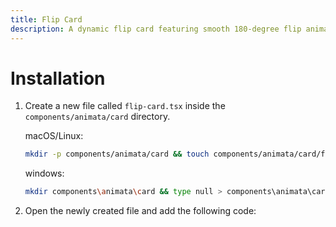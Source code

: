 ```yaml
---
title: Flip Card
description: A dynamic flip card featuring smooth 180-degree flip animations along both the X and Y axes.
---
```


<ComponentPreview name="card-flip-card--docs" />

# Installation

1. Create a new file called `flip-card.tsx` inside the `components/animata/card` directory.

   macOS/Linux:
   ```bash
   mkdir -p components/animata/card && touch components/animata/card/flip-card.tsx
   ```

   windows:
   ```bash
   mkdir components\animata\card && type null > components\animata\card\flip-card.tsx
   ```

2. Open the newly created file and add the following code:

```jsx file=<rootDir>/animata/card/flip-card.tsx

```
